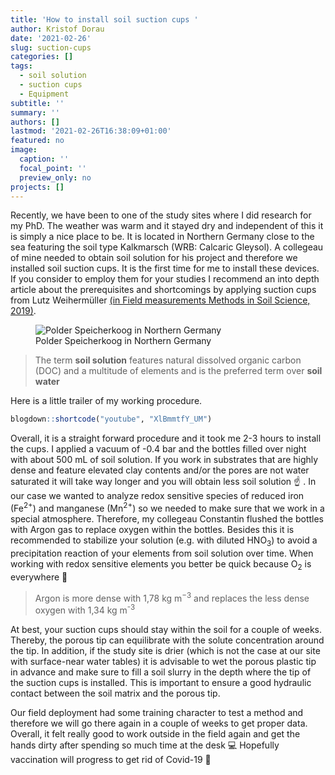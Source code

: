 ```yaml
---
title: 'How to install soil suction cups '
author: Kristof Dorau
date: '2021-02-26'
slug: suction-cups
categories: []
tags:
  - soil solution
  - suction cups
  - Equipment
subtitle: ''
summary: ''
authors: []
lastmod: '2021-02-26T16:38:09+01:00'
featured: no
image:
  caption: ''
  focal_point: ''
  preview_only: no
projects: []
---
```


Recently, we have been to one of the study sites where I did research for my PhD. The weather was warm and it stayed dry and independent of this it is simply a nice place to be. It is located in Northern Germany close to the sea featuring the soil type Kalkmarsch (WRB: Calcaric Gleysol). A collegeau of mine needed to obtain soil solution for his project and therefore we installed soil suction cups. It is the first time for me to install these devices. If you consider to employ them for your studies I recommend an into depth article about the prerequisites and shortcomings by applying suction cups from Lutz Weihermüller [(in Field measurements Methods in Soil Science, 2019)](https://www.schweizerbart.de/publications/detail/isbn/9783443011093/Weihermuller_Wessel_Bothe_eds_Field?af=featured).

![Polder Speicherkoog in Northern Germany](01.jpg)

> The term **soil solution** features natural dissolved organic carbon (DOC) and a multitude of elements and is the preferred term over **soil water**  

Here is a little trailer of my working procedure.

```r

blogdown::shortcode("youtube", "XlBmmtfY_UM")

```

Overall, it is a straight forward procedure and it took me 2-3 hours to install the cups. I applied a vacuum of -0.4 bar and the bottles filled over night with about 500 mL of soil solution. If you work in substrates that are highly dense and feature elevated clay contents and/or the pores are not water saturated it will take way longer and you will obtain less soil solution  ☝ . In our case we wanted to analyze redox sensitive species of reduced iron (Fe^2+^) and manganese (Mn^2+^) so we needed to make sure that we work in a special atmosphere. Therefore, my collegeau Constantin flushed the bottles with Argon gas to replace oxygen within the bottles. Besides this it is recommended to stabilize your solution (e.g. with diluted HNO~3~) to avoid a precipitation reaction of your elements from soil solution over time. When working with redox sensitive elements you better be quick because O~2~ is everywhere 🚅

> Argon is more dense with 1,78 kg m^−3^ and replaces the less dense oxygen with 1,34 kg m^-3^

At best, your suction cups should stay within the soil for a couple of weeks. Thereby, the porous tip can equilibrate with the solute concentration around the tip. In addition, if the study site is drier (which is not the case at our site with surface-near water tables) it is advisable to wet the porous plastic tip in advance and make sure to fill a soil slurry in the depth where the tip of the suction cups is installed. This is important to ensure a good hydraulic contact between the soil matrix and the porous tip. 

Our field deployment had some training character to test a method and therefore we will go there again in a couple of weeks to get proper data. Overall, it felt really good to work outside in the field again and get the hands dirty after spending so much time at the desk 💻 Hopefully vaccination will progress to get rid of Covid-19 💉